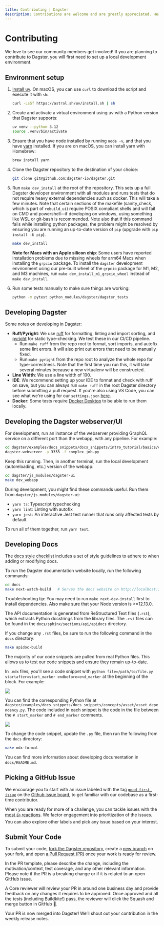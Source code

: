 ```yaml
---
title: Contributing | Dagster
description: Contributions are welcome and are greatly appreciated. Here's the contribution guide."
---
```


# Contributing

We love to see our community members get involved! If you are planning to contribute to Dagster, you will first need to set up a local development environment.

## Environment setup

1. [Install uv](https://docs.astral.sh/uv/getting-started/installation/). On macOS, you can use `curl` to download the script and execute it with `sh`:

   ```bash
   curl -LsSf https://astral.sh/uv/install.sh | sh
   ```

2. Create and activate a virtual environment using uv with a Python version that Dagster supports:

   ```bash
   uv venv --python 3.12
   source .venv/bin/activate
   ```

   <DagsterVersion />

3. Ensure that you have node installed by running `node -v`, and that you have [yarn](https://yarnpkg.com/lang/en/) installed. If you are on macOS, you can install yarn with Homebrew:

   ```bash
   brew install yarn
   ```

4. Clone the Dagster repository to the destination of your choice:

   ```bash
   git clone git@github.com:dagster-io/dagster.git
   ```

5. Run `make dev_install` at the root of the repository. This sets up a full Dagster developer environment with all modules and runs tests that do not require heavy external dependencies such as docker. This will take a few minutes. Note that certain sections of the makefile (sanity_check, which is part of `rebuild_ui`) require POSIX compliant shells and will fail on CMD and powershell—if developing on windows, using something like WSL or git-bash is recommended. Note also that if this command fails while installing python packages, the problem might be resolved by ensuring you are running an up-to-date version of `pip` (upgrade with `pip install -U pip`).

   ```bash
   make dev_install
   ```

   **Note for Macs with an Apple silicon chip**: Some users have reported installation problems due to missing wheels for arm64 Macs when installing the `grpcio` package. To install the `dagster` development environment using our pre-built wheel of the `grpcio` package for M1, M2, and M3 machines, run `make dev_install_m1_grpcio_wheel` instead of `make dev_install`.

6. Run some tests manually to make sure things are working:

   ```bash
   python -m pytest python_modules/dagster/dagster_tests
   ```

## Developing Dagster

Some notes on developing in Dagster:

- **Ruff/Pyright**: We use [ruff](https://github.com/charliermarsh/ruff) for formatting, linting and import sorting, and [pyright](https://github.com/microsoft/pyright) for static type-checking. We test these in our CI/CD pipeline.
  - Run `make ruff` from the repo root to format, sort imports, and autofix some lint errors. It will also print out errors that need to be manually fixed.
  - Run `make pyright` from the repo root to analyze the whole repo for type-correctness. Note that the first time you run this, it will take several minutes because a new virtualenv will be constructed.
- **Line Width**: We use a line width of 100.
- **IDE**: We recommend setting up your IDE to format and check with ruff on save, but you can always run `make ruff` in the root Dagster directory before submitting a pull request. If you're also using VS Code, you can see what we're using for our `settings.json` [here](https://gist.github.com/natekupp/7a17a9df8d2064e5389cc84aa118a896).
- **Docker**: Some tests require [Docker Desktop](https://www.docker.com/products/docker-desktop) to be able to run them locally.

## Developing the Dagster webserver/UI

For development, run an instance of the webserver providing GraphQL service on a different port than the webapp, with any pipeline. For example:

```bash
cd dagster/examples/docs_snippets/docs_snippets/intro_tutorial/basics/connecting_ops/
dagster-webserver -p 3333 -f complex_job.py
```

Keep this running. Then, in another terminal, run the local development (autoreloading, etc.) version of the webapp:

```bash
cd dagster/js_modules/dagster-ui
make dev_webapp
```

During development, you might find these commands useful. Run them from `dagster/js_modules/dagster-ui`:

- `yarn ts`: Typescript typechecking
- `yarn lint`: Linting with autofix
- `yarn jest`: An interactive Jest test runner that runs only affected tests by default

To run all of them together, run `yarn test`.

## Developing Docs

The [docs style checklist](https://github.com/dagster-io/dagster/blob/master/docs/DOC_CHECKLIST.md) includes a set of style guidelines to adhere to when adding or modifying docs.

To run the Dagster documentation website locally, run the following commands:

```bash
cd docs
make next-watch-build   # Serves the docs website on http://localhost:3001
```

Troubleshooting tip: You may need to run `make next-dev-install` first to install dependencies. Also make sure that your Node version is >=12.13.0.

The API documentation is generated from ReStructured Text files (`.rst`), which extracts Python docstrings from the library files. The `.rst` files can be found in the `docs/sphinx/sections/api/apidocs` directory.

If you change any `.rst` files, be sure to run the following command in the `docs` directory:

```bash
make apidoc-build
```

The majority of our code snippets are pulled from real Python files. This allows us to test our code snippets and ensure they remain up-to-date.

In `.mdx` files, you'll see a code snippet with `python file=/path/to/file.py startafter=start_marker endbefore=end_marker` at the beginning of the block. For example:

<Image src="/images/community/md-code-block.png" width={1434} height={368} />

You can find the corresponding Python file at `dagster/examples/docs_snippets/docs_snippets/concepts/asset/asset_dependency.py`. The code included in each snippet is the code in the file between the `# start_marker` and `# end_marker` comments.

<Image src="/images/community/py-code-block.png" width={736} height={496} />

To change the code snippet, update the `.py` file, then run the following from the `docs` directory:

```bash
make mdx-format
```

You can find more information about developing documentation in `docs/README.md`.

## Picking a GitHub Issue

We encourage you to start with an issue labeled with the tag [`good first issue`](https://github.com/dagster-io/dagster/issues?q=is%3Aopen+is%3Aissue+label%3A%22type%3A+good+first+issue%22) on the [Github issue board](https://github.com/dagster-io/dagster/issues), to get familiar with our codebase as a first-time contributor.

When you are ready for more of a challenge, you can tackle issues with the [most 👍 reactions](https://github.com/dagster-io/dagster/issues?q=is%3Aissue+is%3Aopen+sort%3Areactions-%2B1-desc). We factor engagement into prioritization of the issues. You can also explore other labels and pick any issue based on your interest.

## Submit Your Code

To submit your code, [fork the Dagster repository](https://help.github.com/en/articles/fork-a-repo), create a [new branch](https://help.github.com/en/desktop/contributing-to-projects/creating-a-branch-for-your-work) on your fork, and open [a Pull Request (PR)](https://help.github.com/en/articles/creating-a-pull-request-from-a-fork) once your work is ready for review.

In the PR template, please describe the change, including the motivation/context, test coverage, and any other relevant information. Please note if the PR is a breaking change or if it is related to an open GitHub issue.

A Core reviewer will review your PR in around one business day and provide feedback on any changes it requires to be approved. Once approved and all the tests (including Buildkite!) pass, the reviewer will click the Squash and merge button in GitHub 🥳.

Your PR is now merged into Dagster! We’ll shout out your contribution in the weekly release notes.
